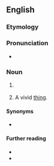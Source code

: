 ==English==

===Etymology===
{{suffix|en|vivid|ity}}

===Pronunciation===
* {{a|UK}} {{IPA|/vɪˈvɪdɪti/|lang=en}}

===Noun===
{{en-noun|~|vividities}}

# {{lb|en|uncountable|rare}} {{synonym of|vividness|lang=en}}
# {{lb|en|countable}} A vivid [[thing]].

====Synonyms====
* {{sense|quality}} {{l|en|vividness}} {{qualifier|uncountable}}

====Further reading====
* {{R:Webster 1913}}
* {{R:Century 1911}}